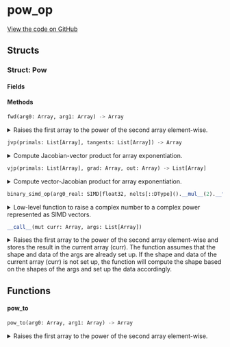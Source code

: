 # pow_op



[View the code on GitHub](https://github.com/endia-ai/Endia/tree/nightly/endia/functional/binary_ops/pow_op.mojo)

## Structs

### Struct: Pow





#### Fields

#### Methods

```python
fwd(arg0: Array, arg1: Array) -> Array
```

<details>
<summary>Raises the first array to the power of the second array element-wise.</summary>

###### Args

- ``arg0``: ``Array``
  The first input array.

- ``arg1``: ``Array``
  The second input array.

###### Returns
- ``Array`` - The element-wise result of raising arg0 to the power of arg1.

**Examples:**
```python
a = Array([[1, 2], [3, 4]])
b = Array([[5, 6], [7, 8]])
result = pow_to(a, b)
print(result)
```

**This function supports**
- Broadcasting.
- Automatic differentiation (forward and reverse modes).
- Complex valued arguments.


</details>

```python
jvp(primals: List[Array], tangents: List[Array]) -> Array
```

<details>
<summary>Compute Jacobian-vector product for array exponentiation.</summary>

###### Args

- ``primals``: ``List[Array]``
  Primal input arrays.

- ``tangents``: ``List[Array]``
  Tangent vectors.

###### Returns
- ``Array`` - Array: Jacobian-vector product.

**Note:**
Implements forward-mode automatic differentiation for exponentiation.
The result represents how the output changes with respect to
infinitesimal changes in the inputs along the directions specified by the tangents.

#### See Also:
pow_vjp: Reverse-mode autodiff for exponentiation.


</details>

```python
vjp(primals: List[Array], grad: Array, out: Array) -> List[Array]
```

<details>
<summary>Compute vector-Jacobian product for array exponentiation.</summary>

###### Args

- ``primals``: ``List[Array]``
  Primal input arrays.

- ``grad``: ``Array``
  Gradient of the output with respect to some scalar function.

- ``out``: ``Array``
  The output of the forward pass.

###### Returns
- ``List[Array]`` - List[Array]: Gradients with respect to each input.

**Note:**
Implements reverse-mode automatic differentiation for exponentiation.
Returns arrays with shape zero for inputs that do not require gradients.

#### See Also:
pow_jvp: Forward-mode autodiff for exponentiation.


</details>

```python
binary_simd_op(arg0_real: SIMD[float32, nelts[::DType]().__mul__(2).__floordiv__(2)], arg1_real: SIMD[float32, nelts[::DType]().__mul__(2).__floordiv__(2)], arg0_imag: SIMD[float32, nelts[::DType]().__mul__(2).__floordiv__(2)], arg1_imag: SIMD[float32, nelts[::DType]().__mul__(2).__floordiv__(2)]) -> Tuple[SIMD[float32, nelts[::DType]().__mul__(2).__floordiv__(2)], SIMD[float32, nelts[::DType]().__mul__(2).__floordiv__(2)]]
```

<details>
<summary>Low-level function to raise a complex number to a complex power represented as SIMD vectors.</summary>

###### Args

- ``arg0_real``: ``SIMD[float32, nelts[::DType]().__mul__(2).__floordiv__(2)]``
  The real part of the complex number.

- ``arg1_real``: ``SIMD[float32, nelts[::DType]().__mul__(2).__floordiv__(2)]``
  The real part of the power.

- ``arg0_imag``: ``SIMD[float32, nelts[::DType]().__mul__(2).__floordiv__(2)]``
  The imaginary part of the complex number.

- ``arg1_imag``: ``SIMD[float32, nelts[::DType]().__mul__(2).__floordiv__(2)]``
  The imaginary part of the power.

###### Returns
- ``Tuple[SIMD[float32, nelts[::DType]().__mul__(2).__floordiv__(2)], SIMD[float32, nelts[::DType]().__mul__(2).__floordiv__(2)]]`` - The real and imaginary parts of the complex number raised to the complex power as a tuple.


</details>

```python
__call__(mut curr: Array, args: List[Array])
```

<details>
<summary>Raises the first array to the power of the second array element-wise and stores the result in the current array (curr). The function assumes that the shape and data of the args are already set up. If the shape and data of the current array (curr) is not set up, the function will compute the shape based on the shapes of the args and set up the data accordingly.</summary>

###### Args

- ``curr``: ``Array``
  The current array, must be mutable.

- ``args``: ``List[Array]``
  The two arrays to raise to the power.


</details>

## Functions

#### **pow_to**

```python
pow_to(arg0: Array, arg1: Array) -> Array
```

<details>
<summary>Raises the first array to the power of the second array element-wise.</summary>

###### Args

- ``arg0``: ``Array``
  The first input array.

- ``arg1``: ``Array``
  The second input array.

###### Returns
- ``Array`` - The element-wise result of raising arg0 to the power of arg1.

**Examples:**
```python
a = Array([[1, 2], [3, 4]])
b = Array([[5, 6], [7, 8]])
result = pow(a, b)
print(result)
```

**This function supports**
- Broadcasting.
- Automatic differentiation (forward and reverse modes).
- Complex valued arguments.


</details>

